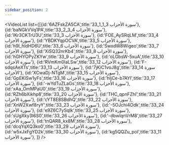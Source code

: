 ```yaml
---
sidebar_position: 2
---
```


<VideoList list={[{id:'6AZFskZA5CA',title:'33_1_1_3 سورة الأحزاب'},
{id:'baNGkVVq1PA',title:'33_2_3_4 سورة الأحزاب'},
{id:'IKr3CKTrU3U',title:'33_3 سورة الأحزاب'},
{id:'FOE_AySRqLM',title:'33_4 سورة الأحزاب'},
{id:'YBDKYqpOCVA',title:'33_5 سورة الأحزاب'},
{id:'h9l_hldHD6U',title:'33_6 سورة الأحزاب'},
{id:'SwxdW8Wigeo',title:'33_7 سورة الأحزاب'},
{id:'XiSQ32nrKb4',title:'33_8 سورة الأحزاب'},
{id:'hGHYOPyZKYw',title:'33_9 سورة الأحزاب'},
{id:'oLGbsW-5xuA',title:'33_10 سورة الأحزاب'},
{id:'RVmKm0laLSw',title:'33_12 سورة الأحزاب'},
{id:'F-sdqsAeXTs',title:'33_13 سورة الأحزاب'},
{id:'7jKiC1voJ8g',title:'33_14 سورة الأحزاب'},
{id:'XCwaDj-NTgM',title:'33_15 سورة الأحزاب'},
{id:'GpEKlSw1yFs',title:'33_16 سورة الأحزاب'},
{id:'hIjCe-b7AYI',title:'33_17 سورة الأحزاب'},
{id:'-wYdTuZLaGs',title:'33_18 سورة الأحزاب'},
{id:'xAa_OmMPaU0',title:'33_19 سورة الأحزاب'},
{id:'RZh6bXikhp8',title:'33_20 سورة الأحزاب'},
{id:'THC_qpnFZhI',title:'33_21 سورة الأحزاب'},
{id:'cYT8E8SBdhQ',title:'33_22 سورة الأحزاب'},
{id:'XnW2Xwf8ryY',title:'33_23 سورة الأحزاب'},
{id:'-5OJchi4Odk',title:'33_24 سورة الأحزاب'},
{id:'e9Z6C7ySqIk',title:'33_25 سورة الأحزاب'},
{id:'sUgXky3I6S0',title:'33_26 سورة الأحزاب'},
{id:'-dbwlqnVrM8',title:'33_27 سورة الأحزاب'},
{id:'tnQAR8_kx8M',title:'33_28 سورة الأحزاب'},
{id:'dcqYqXQ3ko0',title:'33_29 سورة الأحزاب'},
{id:'w5xJxFgYD2k',title:'33_30 سورة الأحزاب'},
{id:'kg5QQZu_poI',title:'33_11 سورة الأحزاب'},
]}
/>
